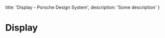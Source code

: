 
  title: 'Display - Porsche Design System',
  description: 'Some description'
}

# Display <ComponentStatus tagName="p-display"></ComponentStatus>